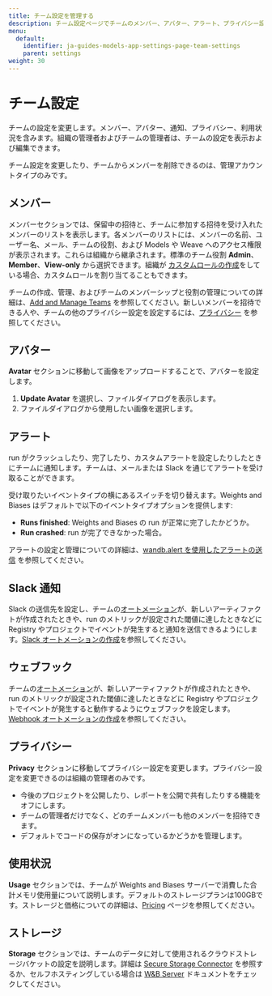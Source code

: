 ---
title: チーム設定を管理する
description: チーム設定ページでチームのメンバー、アバター、アラート、プライバシー設定を管理します。
menu:
  default:
    identifier: ja-guides-models-app-settings-page-team-settings
    parent: settings
weight: 30
---


# チーム設定

チームの設定を変更します。メンバー、アバター、通知、プライバシー、利用状況を含みます。組織の管理者およびチームの管理者は、チームの設定を表示および編集できます。

<Note>
チーム設定を変更したり、チームからメンバーを削除できるのは、管理アカウントタイプのみです。
</Note>

## メンバー
メンバーセクションでは、保留中の招待と、チームに参加する招待を受け入れたメンバーのリストを表示します。各メンバーのリストには、メンバーの名前、ユーザー名、メール、チームの役割、および Models や Weave へのアクセス権限が表示されます。これらは組織から継承されます。標準のチーム役割 **Admin**、**Member**、**View-only** から選択できます。組織が [カスタムロールの作成](/ja/guides/hosting/iam/access-management/manage-organization.md#create-custom-roles)をしている場合、カスタムロールを割り当てることもできます。

チームの作成、管理、およびチームのメンバーシップと役割の管理についての詳細は、[Add and Manage Teams](/ja/guides/hosting/iam/access-management/manage-organization.md#add-and-manage-teams) を参照してください。新しいメンバーを招待できる人や、チームの他のプライバシー設定を設定するには、[プライバシー](#privacy) を参照してください。

## アバター

**Avatar** セクションに移動して画像をアップロードすることで、アバターを設定します。

1. **Update Avatar** を選択し、ファイルダイアログを表示します。
2. ファイルダイアログから使用したい画像を選択します。

## アラート

run がクラッシュしたり、完了したり、カスタムアラートを設定したりしたときにチームに通知します。チームは、メールまたは Slack を通じてアラートを受け取ることができます。

受け取りたいイベントタイプの横にあるスイッチを切り替えます。Weights and Biases はデフォルトで以下のイベントタイプオプションを提供します:

* **Runs finished**: Weights and Biases の run が正常に完了したかどうか。
* **Run crashed**: run が完了できなかった場合。

アラートの設定と管理についての詳細は、[wandb.alert を使用したアラートの送信](/ja/guides/models/track/runs/alert) を参照してください。

## Slack 通知

Slack の送信先を設定し、チームの[オートメーション](/ja/guides/core/automations/)が、新しいアーティファクトが作成されたときや、run のメトリックが設定された閾値に達したときなどに Registry やプロジェクトでイベントが発生すると通知を送信できるようにします。[Slack オートメーションの作成](/ja/guides/core/automations/create-automations/slack)を参照してください。

<Info>
<EnterpriseOnly/>
</Info>

## ウェブフック

チームの[オートメーション](/ja/guides/core/automations/)が、新しいアーティファクトが作成されたときや、run のメトリックが設定された閾値に達したときなどに Registry やプロジェクトでイベントが発生すると動作するようにウェブフックを設定します。[Webhook オートメーションの作成](/ja/guides/core/automations/create-automations/slack)を参照してください。

<Info>
<EnterpriseOnly/>
</Info>

## プライバシー

**Privacy** セクションに移動してプライバシー設定を変更します。プライバシー設定を変更できるのは組織の管理者のみです。

- 今後のプロジェクトを公開したり、レポートを公開で共有したりする機能をオフにします。
- チームの管理者だけでなく、どのチームメンバーも他のメンバーを招待できます。
- デフォルトでコードの保存がオンになっているかどうかを管理します。

## 使用状況

**Usage** セクションでは、チームが Weights and Biases サーバーで消費した合計メモリ使用量について説明します。デフォルトのストレージプランは100GBです。ストレージと価格についての詳細は、[Pricing](https://wandb.ai/site/pricing) ページを参照してください。

## ストレージ

**Storage** セクションでは、チームのデータに対して使用されるクラウドストレージバケットの設定を説明します。詳細は [Secure Storage Connector](/ja/teams.md#secure-storage-connector) を参照するか、セルフホスティングしている場合は [W&B Server](/ja/guides/hosting/data-security/secure-storage-connector) ドキュメントをチェックしてください。